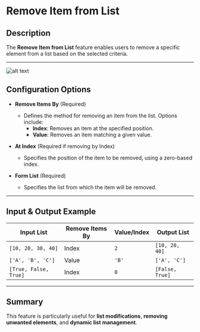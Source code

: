 # Remove Item from List  

## Description

The **Remove Item from List** feature enables users to remove a specific element from a list based on the selected criteria.  

---  
![alt text](../assets/variable/remove-item-from-list.png)

## Configuration Options  

- **Remove Items By** (Required)  
  - Defines the method for removing an item from the list. Options include:
    - **Index**: Removes an item at the specified position.  
    - **Value**: Removes an item matching a given value.  

- **At Index** (Required if removing by Index)  
  - Specifies the position of the item to be removed, using a zero-based index.  

- **Form List** (Required)  
  - Specifies the list from which the item will be removed.  

---  

## Input & Output Example  

| **Input List**       | **Remove Items By** | **Value/Index** | **Output List**     |
|----------------------|--------------------|----------------|---------------------|
| `[10, 20, 30, 40]`  | Index              | `2`            | `[10, 20, 40]`     |
| `['A', 'B', 'C']`   | Value              | `'B'`          | `['A', 'C']`       |
| `[True, False, True]` | Index            | `0`            | `[False, True]`    |

---  

## Summary

This feature is particularly useful for **list modifications**, **removing unwanted elements**, and **dynamic list management**.  